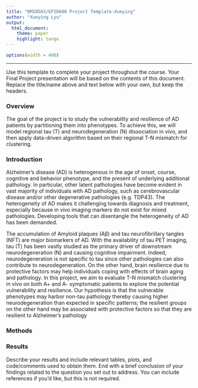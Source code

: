 ```yaml
---
title: "BMIN503/EPID600 Project Template-Xueying"
author: "Xueying Lyu"
output: 
  html_document:
    theme: paper 
    highlight: tango
---
```

```r
options(width = 400)
```  
***
Use this template to complete your project throughout the course. Your Final Project presentation will be based on the contents of this document. Replace the title/name above and text below with your own, but keep the headers.

### Overview
The goal of the project is to study the vulnerability and resilience of AD patients by partitioning them into phenotypes. To achieve this, we will model regional tau (T) and neurodegeneration (N) dissociation in vivo, and then apply data-driven algorithm based on their regional T-N mismatch for clustering. 


### Introduction 
Alzheimer’s disease (AD) is heterogenous in the age of onset, course, cognitive and behavior phenotype, and the present of underlying additional pathology. In particular, other latent pathologies have become evident in vast majority of individuals with AD pathology, such as cerebrovascular disease and/or other degenerative pathologies (e.g. TDP43). The heterogeneity of AD makes it challenging towards diagnosis and treatment, especially because in vivo imaging markers do not exist for mixed pathologies. Developing tools that can disentangle the heterogeneity of AD has been demanded.

The accumulation of Amyloid plaques (Aβ) and tau neurofibrillary tangles (NFT) are major biomarkers of AD. With the availability of tau PET imaging, tau (T) has been vastly studied as the primary driver of downstream neurodegeneration (N) and causing cognitive impairment. Indeed, neurodegeneration is not specific to tau since other pathologies can also contribute to neurodegeneration. On the other hand, brain resilience due to protective factors may help individuals coping with effects of brain aging and pathology. In this project, we aim to evaluate T-N mismatch clustering in vivo on both A+ and A- symptomatic patients to explore the potential vulnerability and resilience. Our hypothesis is that the vulnerable phenotypes may harbor non-tau pathology thereby causing higher neurodegeneration than expected in specific patterns; the resilient groups on the other hand may be associated with protective factors so that they are resilient to Alzheimer’s pathology



### Methods



### Results
Describe your results and include relevant tables, plots, and code/comments used to obtain them. End with a brief conclusion of your findings related to the question you set out to address. You can include references if you'd like, but this is not required.

